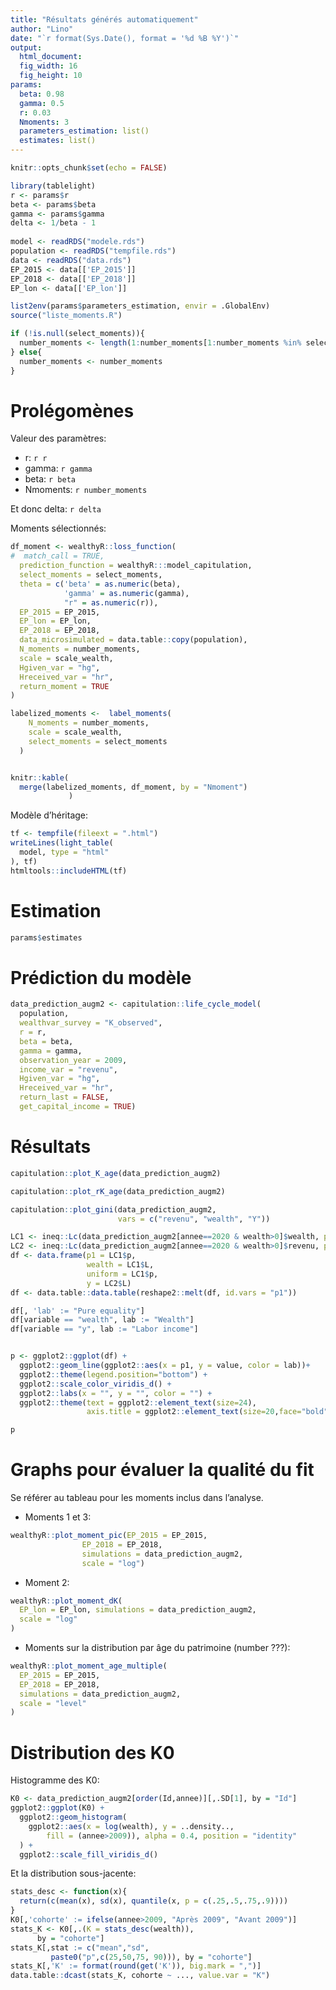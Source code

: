 ```yaml
---
title: "Résultats générés automatiquement"
author: "Lino"
date: "`r format(Sys.Date(), format = '%d %B %Y')`"
output:
  html_document:
  fig_width: 16 
  fig_height: 10 
params:
  beta: 0.98
  gamma: 0.5
  r: 0.03
  Nmoments: 3
  parameters_estimation: list()
  estimates: list() 
---
```


```r
knitr::opts_chunk$set(echo = FALSE)
```

```r
library(tablelight)
r <- params$r
beta <- params$beta
gamma <- params$gamma
delta <- 1/beta - 1
  
model <- readRDS("modele.rds")
population <- readRDS("tempfile.rds")
data <- readRDS("data.rds")
EP_2015 <- data[['EP_2015']]
EP_2018 <- data[['EP_2018']]
EP_lon <- data[['EP_lon']]

list2env(params$parameters_estimation, envir = .GlobalEnv)
source("liste_moments.R")

if (!is.null(select_moments)){
  number_moments <- length(1:number_moments[1:number_moments %in% select_moments])
} else{
  number_moments <- number_moments
}
```

# Prolégomènes

Valeur des paramètres:

* r: `r r`
* gamma: `r gamma`
* beta: `r beta`
* Nmoments: `r number_moments`

Et donc delta: `r delta`

Moments sélectionnés:

```r
df_moment <- wealthyR::loss_function(
#  match_call = TRUE,
  prediction_function = wealthyR:::model_capitulation,
  select_moments = select_moments,
  theta = c('beta' = as.numeric(beta),
            'gamma' = as.numeric(gamma),
            "r" = as.numeric(r)),
  EP_2015 = EP_2015,
  EP_lon = EP_lon,
  EP_2018 = EP_2018,
  data_microsimulated = data.table::copy(population),
  N_moments = number_moments,
  scale = scale_wealth,
  Hgiven_var = "hg",
  Hreceived_var = "hr",
  return_moment = TRUE
)

labelized_moments <-  label_moments(
    N_moments = number_moments,
    scale = scale_wealth,
    select_moments = select_moments
  )


knitr::kable(
  merge(labelized_moments, df_moment, by = "Nmoment")
             )
```


Modèle d'héritage:

```r
tf <- tempfile(fileext = ".html")
writeLines(light_table(
  model, type = "html"
), tf)
htmltools::includeHTML(tf)
```

# Estimation

```r
params$estimates
```

# Prédiction du modèle

```r
data_prediction_augm2 <- capitulation::life_cycle_model(
  population,
  wealthvar_survey = "K_observed",
  r = r,
  beta = beta,
  gamma = gamma,
  observation_year = 2009,
  income_var = "revenu",
  Hgiven_var = "hg",
  Hreceived_var = "hr",
  return_last = FALSE,
  get_capital_income = TRUE)
```

# Résultats

```r
capitulation::plot_K_age(data_prediction_augm2)
```

```r
capitulation::plot_rK_age(data_prediction_augm2)
```

```r
capitulation::plot_gini(data_prediction_augm2,
                        vars = c("revenu", "wealth", "Y"))
```


```r
LC1 <- ineq::Lc(data_prediction_augm2[annee==2020 & wealth>0]$wealth, plot = FALSE)
LC2 <- ineq::Lc(data_prediction_augm2[annee==2020 & wealth>0]$revenu, plot = FALSE)
df <- data.frame(p1 = LC1$p,
                 wealth = LC1$L,
                 uniform = LC1$p, 
                 y = LC2$L)
df <- data.table::data.table(reshape2::melt(df, id.vars = "p1"))

df[, 'lab' := "Pure equality"]
df[variable == "wealth", lab := "Wealth"]
df[variable == "y", lab := "Labor income"]


p <- ggplot2::ggplot(df) +
  ggplot2::geom_line(ggplot2::aes(x = p1, y = value, color = lab))+
  ggplot2::theme(legend.position="bottom") +
  ggplot2::scale_color_viridis_d() +
  ggplot2::labs(x = "", y = "", color = "") +
  ggplot2::theme(text = ggplot2::element_text(size=24),
                 axis.title = ggplot2::element_text(size=20,face="bold"))

p
```


# Graphs pour évaluer la qualité du fit

Se référer au tableau pour les moments inclus dans l'analyse. 

* Moments 1 et 3:

```r
wealthyR::plot_moment_pic(EP_2015 = EP_2015,
                EP_2018 = EP_2018,
                simulations = data_prediction_augm2,
                scale = "log")
```


* Moment 2:

```r
wealthyR::plot_moment_dK(
  EP_lon = EP_lon, simulations = data_prediction_augm2,
  scale = "log"
)
```

* Moments sur la distribution par âge du patrimoine (number ???):

```r
wealthyR::plot_moment_age_multiple(
  EP_2015 = EP_2015,
  EP_2018 = EP_2018,
  simulations = data_prediction_augm2,
  scale = "level"
)
```


# Distribution des K0

Histogramme des K0:

```r
K0 <- data_prediction_augm2[order(Id,annee)][,.SD[1], by = "Id"]
ggplot2::ggplot(K0) +
  ggplot2::geom_histogram(
    ggplot2::aes(x = log(wealth), y = ..density..,
        fill = (annee>2009)), alpha = 0.4, position = "identity"
  ) +
  ggplot2::scale_fill_viridis_d()
```

Et la distribution sous-jacente:

```r
stats_desc <- function(x){
  return(c(mean(x), sd(x), quantile(x, p = c(.25,.5,.75,.9))))
}
K0[,'cohorte' := ifelse(annee>2009, "Après 2009", "Avant 2009")]
stats_K <- K0[,.(K = stats_desc(wealth)),
      by = "cohorte"]
stats_K[,stat := c("mean","sd",
         paste0("p",c(25,50,75, 90))), by = "cohorte"]
stats_K[,'K' := format(round(get('K')), big.mark = ",")]
data.table::dcast(stats_K, cohorte ~ ..., value.var = "K")
```
